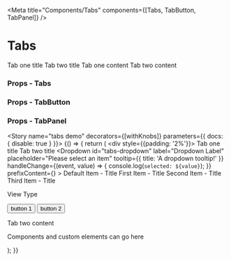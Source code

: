 
<Meta title="Components/Tabs" components={[Tabs, TabButton, TabPanel]} />

# Tabs

<Preview>
  <Story name="tabs">
    <div style={{padding: '2%'}}>
      <Tabs startingTab="primary-tab" bordered>
        <TabButton name="primary-tab">Tab one title</TabButton>
        <TabButton name="secondary-tab">Tab two title</TabButton>
        <TabPanel name="primary-tab">
          <Typography variant="body1">Tab one content</Typography>
        </TabPanel>
        <TabPanel name="secondary-tab">
          <Typography variant="body1">Tab two content</Typography>
        </TabPanel>
      </Tabs>
    </div>
  </Story>
</Preview>

### Props - Tabs
<Props of={Tabs} />

### Props - TabButton
<Props of={TabButton} />

### Props - TabPanel
<Props of={TabPanel} />

<Story name="tabs demo" decorators={[withKnobs]} parameters={{ docs: { disable: true } }}>
  {() => {
    return (
    <div style={{padding: '2%'}}>
      <Container>
        <Row>
          <Column xsOffset={1} xs={8} sm={8} md={8} lg={8}>
            <Tabs startingTab="primary-tab" bordered minHeight="500px">
              <TabButton name="primary-tab">Tab one title</TabButton>
              <TabButton name="secondary-tab">Tab two title</TabButton>
              <TabPanel name="primary-tab">
                <Dropdown
                  id="tabs-dropdown"
                  label="Dropdown Label"
                  placeholder="Please select an item"
                  tooltip={{ title: 'A dropdown tooltip!' }}
                  handleChange={(event, value) => { console.log(`selected: ${value}`); }}
                  prefixContent={<SvgAusFlag />}
                >
                  <DropdownItem value="Default">Default Item - Title</DropdownItem>
                  <DropdownItem value="First">First Item - Title</DropdownItem>
                  <DropdownItem value="Second">Second Item - Title</DropdownItem>
                  <DropdownItem value="Third">Third Item - Title</DropdownItem>
                </Dropdown>
                <p>View Type</p>
                <Button id="secondary-btn01" variant="secondary" >
                  button 1
                </Button>
                <Button id="secondary-btn02" variant="secondary" >
                  button 2
                </Button>
              </TabPanel>
              <TabPanel name="secondary-tab">
                <p>Tab two content</p>
                <p>Components and custom elements can go here</p>
              </TabPanel>
            </Tabs>
          </Column>
        </Row>
      </Container>
    </div>
    );
  }}
</Story>
